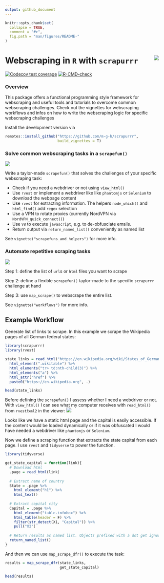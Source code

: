```yaml
---
output: github_document
---
```


<!-- README.md is generated from README.Rmd. Please edit that file -->

```r
knitr::opts_chunk$set(
  collapse = TRUE,
  comment = "#>",
  fig.path = "man/figures/README-"
)
```

# Webscraping in `R` with `scrapurrr` <img src="man/figures/hex_small.svg" align="right" />

<!-- badges: start -->
[![Codecov test coverage](https://codecov.io/gh/m-g-h/scrapurrr/branch/master/graph/badge.svg)](https://codecov.io/gh/m-g-h/scrapurrr?branch=master)
[![R-CMD-check](https://github.com/m-g-h/scrapurrr/workflows/R-CMD-check/badge.svg)](https://github.com/m-g-h/scrapurrr/actions)
<!-- badges: end -->

### Overview
This package offers a functional programming style framework for webscraping and useful tools and tutorials to overcome common webscraping challenges. Check out the vignettes for webscraping workflows and infos on how to write the webscraping logic for specific webscraping challenges

Install the development version via
```r
remotes::install_github("https://github.com/m-g-h/scrapurrr",
                        build_vignettes = T)
```


### Solve common webscraping tasks in a `scrapefun()`
![](vignettes/scrapefun.svg)

Write a taylor-made `scrapefun()` that solves the challenges of your specific webscraping task:

  - Check if you need a webdriver or not using `view_html()`
  - Use `rvest` or implement a webdriver like like `phantomjs` or `Selenium` to download the webpage content
  - Use `rvest` for extracting information. The helpers `node_which()` and `html_find()` add `regex` selection
  - Use a VPN to rotate proxies (currently NordVPN via `NordVPN_quick_connect()`)
  - Use `V8` to execute `javascript`, e.g. to de-obfusciate emails.
  - Return output via `return_named_list()` conveniently as named list

See `vignette("scrapefuns_and_helpers")` for more info.

### Automate repetitive scraping tasks

![](vignettes/automation.svg)

Step 1: define the list of `url`s or `html` files you want to scrape

Step 2: define a flexible `scrapefun()` taylor-made to the specific `scrapurrr` challenge at hand

Step 3: use `map_scrape()` to webscrape the entire list.

See `vignette("workflows")` for more info.

## Example Workflow

Generate list of links to scrape. In this example we scrape the Wikipedia pages of all German federal states:

```r
library(scrapurrr)
library(rvest)

state_links = read_html("https://en.wikipedia.org/wiki/States_of_Germany") %>% 
  html_element(".wikitable") %>% 
  html_elements("tr> td:nth-child(3)") %>% 
  html_elements("a") %>% 
  html_attr("href") %>% 
  paste0("https://en.wikipedia.org", .)

head(state_links)
```

Before defining the `scrapefun()` I assess whether I need a webdriver or not. With `view_html()` I can see what my computer receives with `read_html()` from `rvest`/`xml2` in the viewer:
![](vignettes/viewer_screenshot.PNG)

Looks like we have a static html page and the capital is easily accessible. If the content would be loaded dynamically or if it was obfuscated I would have needed a webdriver like `phantomjs` or `Selenium`.

Now we define a scraping function that extracts the state capital from each page. I use `rvest` and `tidyverse` to power the function.
```r
library(tidyverse)

get_state_capital = function(link){
  # Download html
  .page = read_html(link)
  
  # Extract name of country
  State = .page %>% 
    html_element("h1") %>% 
    html_text()
  
  # Extract capital city
  Capital = .page %>% 
    html_element("table.infobox") %>% 
    html_table(header = F) %>% 
    filter(str_detect(X1, "Capital")) %>% 
    pull("X2")
  
  # Return results as named list. Objects prefixed with a dot get ignored
  return_named_list()
}
```

And then we can use `map_scrape_dfr()` to execute the task:
```r

results = map_scrape_dfr(state_links,
                         get_state_capital)

head(results)

```


